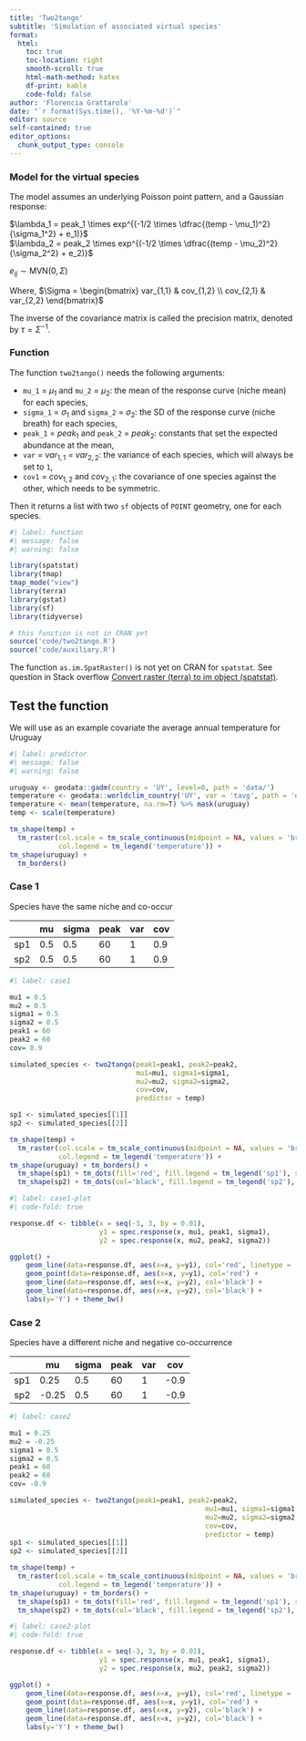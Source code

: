 ```yaml
---
title: 'Two2tango'
subtitle: 'Simulation of associated virtual species'
format: 
  html:
    toc: true
    toc-location: right
    smooth-scroll: true
    html-math-method: katex
    df-print: kable
    code-fold: false
author: 'Florencia Grattarola'
date: "`r format(Sys.time(), '%Y-%m-%d')`"
editor: source
self-contained: true
editor_options: 
  chunk_output_type: console
---
```


### Model for the virtual species

The model assumes an underlying Poisson point pattern, and a Gaussian response:

$\lambda_1 = peak_1 \times exp^{(-1/2 \times \dfrac{(temp - \mu_1)^2}{\sigma_1^2} + e_1)}$  
$\lambda_2 = peak_2 \times exp^{(-1/2 \times \dfrac{(temp - \mu_2)^2}{\sigma_2^2} + e_2)}$  

$e_{ij} \sim \textsf{MVN}(0, \Sigma)$  

Where, $\Sigma = \begin{bmatrix} var_{1,1} & cov_{1,2} \\ cov_{2,1} & var_{2,2} \end{bmatrix}$  

The inverse of the covariance matrix is called the precision matrix, denoted by $\tau = {\Sigma}^{-1}$.

### Function

The function `two2tango()` needs the following arguments:

  - `mu_1` = $\mu_1$ and `mu_2` = $\mu_2$: the mean of the response curve (niche mean) for each species,   
  - `sigma_1` = $\sigma_1$ and `sigma_2` = $\sigma_2$: the SD of the response curve (niche breath) for each species,  
  - `peak_1` = $peak_1$ and `peak_2` = $peak_2$: constants that set the expected abundance at the mean,   
  - `var` = $var_{1,1}$ = $var_{2,2}$: the variance of each species, which will always be set to `1`, 
  - `cov1` = $cov_{1,2}$ and $cov_{2,1}$: the covariance of one species against the other, which needs to be symmetric.  

Then it returns a list with two `sf` objects of `POINT` geometry, one for each species.

```r
#| label: function
#| message: false
#| warning: false

library(spatstat)
library(tmap)
tmap_mode("view")
library(terra)
library(gstat)
library(sf)
library(tidyverse)

# this function is not in CRAN yet
source('code/two2tango.R')
source('code/auxiliary.R')
```


:::{.callout-note}
The function `as.im.SpatRaster()` is not yet on CRAN for `spatstat`. See question in Stack overflow [Convert raster (terra) to im object (spatstat)](https://stackoverflow.com/questions/77916041/convert-raster-terra-to-im-object-spatstat).
:::


## Test the function

We will use as an example covariate the average annual temperature for Uruguay

```r
#| label: predictor
#| message: false
#| warning: false

uruguay <- geodata::gadm(country = 'UY', level=0, path = 'data/')
temperature <- geodata::worldclim_country('UY', var = 'tavg', path = 'data/')
temperature <- mean(temperature, na.rm=T) %>% mask(uruguay)
temp <- scale(temperature)

tm_shape(temp) + 
  tm_raster(col.scale = tm_scale_continuous(midpoint = NA, values = 'brewer.rd_bu'), 
            col.legend = tm_legend('temperature')) +
tm_shape(uruguay) +
  tm_borders()
```

### Case 1

Species have the same niche and co-occur

|     | mu  | sigma | peak  | var | cov |
|-----|-----|-------|-------|-----|-----|
| sp1 | 0.5 | 0.5  | 60    | 1   | 0.9 |
| sp2 | 0.5 | 0.5  | 60    | 1   | 0.9 |


```r
#| label: case1

mu1 = 0.5
mu2 = 0.5
sigma1 = 0.5
sigma2 = 0.5
peak1 = 60
peak2 = 60
cov= 0.9

simulated_species <- two2tango(peak1=peak1, peak2=peak2,
                               mu1=mu1, sigma1=sigma1,
                               mu2=mu2, sigma2=sigma2,
                               cov=cov,
                               predictor = temp)

sp1 <- simulated_species[[1]]
sp2 <- simulated_species[[2]]

tm_shape(temp) + 
  tm_raster(col.scale = tm_scale_continuous(midpoint = NA, values = 'brewer.rd_bu'), 
            col.legend = tm_legend('temperature')) +
tm_shape(uruguay) + tm_borders() +
  tm_shape(sp1) + tm_dots(fill='red', fill.legend = tm_legend('sp1'), size = 0.5) +
  tm_shape(sp2) + tm_dots(col='black', fill.legend = tm_legend('sp2'), size = 0.5)
```


```r
#| label: case1-plot
#| code-fold: true

response.df <- tibble(x = seq(-3, 3, by = 0.01),
                      y1 = spec.response(x, mu1, peak1, sigma1),
                      y2 = spec.response(x, mu2, peak2, sigma2))

ggplot() +
    geom_line(data=response.df, aes(x=x, y=y1), col='red', linetype = 'dashed') + 
    geom_point(data=response.df, aes(x=x, y=y1), col='red') + 
    geom_line(data=response.df, aes(x=x, y=y2), col='black') + 
    geom_line(data=response.df, aes(x=x, y=y2), col='black') + 
    labs(y='Y') + theme_bw()
```



### Case 2

Species have a different niche and negative co-occurrence

|     | mu    | sigma | peak | var | cov  |
|-----|-------|-------|------|-----|------|
| sp1 | 0.25  | 0.5   | 60   | 1   | -0.9 |
| sp2 | -0.25 | 0.5   | 60   | 1   | -0.9 |

```r
#| label: case2

mu1 = 0.25
mu2 = -0.25
sigma1 = 0.5
sigma2 = 0.5
peak1 = 60
peak2 = 60
cov= -0.9

simulated_species <- two2tango(peak1=peak1, peak2=peak2,
                                                mu1=mu1, sigma1=sigma1,
                                                mu2=mu2, sigma2=sigma2,
                                                cov=cov,
                                                predictor = temp)
sp1 <- simulated_species[[1]]
sp2 <- simulated_species[[2]]

tm_shape(temp) + 
  tm_raster(col.scale = tm_scale_continuous(midpoint = NA, values = 'brewer.rd_bu'), 
            col.legend = tm_legend('temperature')) +
tm_shape(uruguay) + tm_borders() +
  tm_shape(sp1) + tm_dots(fill='red', fill.legend = tm_legend('sp1'), size = 0.5) +
  tm_shape(sp2) + tm_dots(col='black', fill.legend = tm_legend('sp2'), size = 0.5)
```


```r
#| label: case2-plot
#| code-fold: true

response.df <- tibble(x = seq(-3, 3, by = 0.01),
                      y1 = spec.response(x, mu1, peak1, sigma1),
                      y2 = spec.response(x, mu2, peak2, sigma2))

ggplot() +
    geom_line(data=response.df, aes(x=x, y=y1), col='red', linetype = 'dashed') + 
    geom_point(data=response.df, aes(x=x, y=y1), col='red') + 
    geom_line(data=response.df, aes(x=x, y=y2), col='black') + 
    geom_line(data=response.df, aes(x=x, y=y2), col='black') + 
    labs(y='Y') + theme_bw()
```
